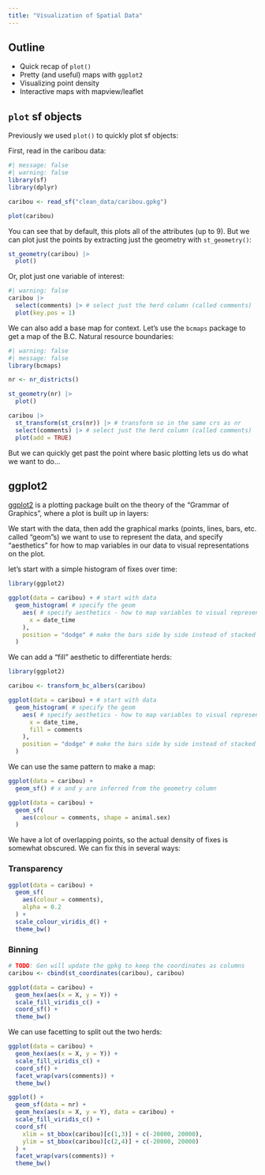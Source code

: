 ```yaml
---
title: "Visualization of Spatial Data"
---
```


## Outline

- Quick recap of `plot()`
- Pretty (and useful) maps with `ggplot2`
- Visualizing point density
- Interactive maps with mapview/leaflet

## `plot` sf objects

Previously we used `plot()` to quickly plot sf objects:

First, read in the caribou data:

```r
#| message: false
#| warning: false
library(sf)
library(dplyr)

caribou <- read_sf("clean_data/caribou.gpkg")

plot(caribou)
```

You can see that by default, this plots all of the attributes (up to 9). But we 
can plot just the points by extracting just the geometry with `st_geometry()`:

```r
st_geometry(caribou) |> 
  plot()
```
Or, plot just one variable of interest:

```r
#| warning: false
caribou |> 
  select(comments) |> # select just the herd column (called comments)
  plot(key.pos = 1)
```

We can also add a base map for context. Let's use the `bcmaps` package to get a map of the
B.C. Natural resource boundaries:

```r
#| warning: false
#| message: false
library(bcmaps)

nr <- nr_districts()

st_geometry(nr) |> 
  plot()

caribou |> 
  st_transform(st_crs(nr)) |> # transform so in the same crs as nr
  select(comments) |> # select just the herd column (called comments)
  plot(add = TRUE)

```

But we can quickly get past the point where basic plotting lets us do what we 
want to do...

## ggplot2

[ggplot2](https://ggplot2.tidyverse.org) is a plotting package built on the theory of the "Grammar of Graphics", 
where a plot is built up in layers:

We start with the data, then add the graphical marks (points, lines, bars, etc. called "geom"s) we want to use
to represent the data, and specify "aesthetics" for how to map variables in our data to
visual representations on the plot.

let's start with a simple histogram of fixes over time:

```r
library(ggplot2)

ggplot(data = caribou) + # start with data
  geom_histogram( # specify the geom
    aes( # specify aesthetics - how to map variables to visual representations
      x = date_time
    ), 
    position = "dodge" # make the bars side by side instead of stacked
  )
```

We can add a "fill" aesthetic to differentiate herds:

```r
library(ggplot2)

caribou <- transform_bc_albers(caribou)

ggplot(data = caribou) + # start with data
  geom_histogram( # specify the geom
    aes( # specify aesthetics - how to map variables to visual representations
      x = date_time,
      fill = comments
    ), 
    position = "dodge" # make the bars side by side instead of stacked
  )
```

We can use the same pattern to make a map:

```r
ggplot(data = caribou) +
  geom_sf() # x and y are inferred from the geometry column
```

```r
ggplot(data = caribou) +
  geom_sf(
    aes(colour = comments, shape = animal.sex)
  )
```

We have a lot of overlapping points, so the actual density of fixes is somewhat
obscured. We can fix this in several ways:

### Transparency

```r
ggplot(data = caribou) +
  geom_sf(
    aes(colour = comments), 
    alpha = 0.2
  ) + 
  scale_colour_viridis_d() + 
  theme_bw()
```

### Binning

```r
# TODO: Gen will update the gpkg to keep the coordinates as columns
caribou <- cbind(st_coordinates(caribou), caribou)

ggplot(data = caribou) +
  geom_hex(aes(x = X, y = Y)) + 
  scale_fill_viridis_c() + 
  coord_sf() +
  theme_bw()
```

We can use facetting to split out the two herds:

```r
ggplot(data = caribou) +
  geom_hex(aes(x = X, y = Y)) + 
  scale_fill_viridis_c() + 
  coord_sf() +
  facet_wrap(vars(comments)) +
  theme_bw()
```

```r
ggplot() +
  geom_sf(data = nr) + 
  geom_hex(aes(x = X, y = Y), data = caribou) + 
  scale_fill_viridis_c() + 
  coord_sf(
    xlim = st_bbox(caribou)[c(1,3)] + c(-20000, 20000), 
    ylim = st_bbox(caribou)[c(2,4)] + c(-20000, 20000)
  ) +
  facet_wrap(vars(comments)) +
  theme_bw()
```


